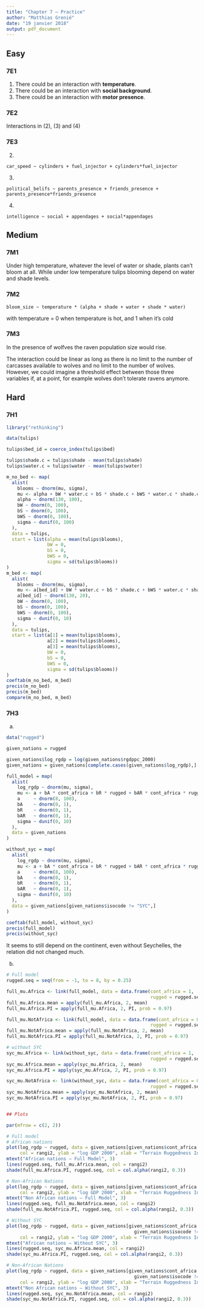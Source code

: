 ```yaml
---
title: "Chapter 7 – Practice"
author: "Matthias Grenié"
date: "19 janvier 2018"
output: pdf_document
---
```


## Easy

### 7E1

 (1) There could be an interaction with **temperature**.
 (2) There could be an interaction with **social background**.
 (3) There could be an interaction with **motor presence**.

### 7E2

 Interactions in (2), (3) and (4)
 
 
### 7E3

(2)
```
car_speed ~ cylinders + fuel_injector + cylinders*fuel_injector
```

(3)
```
political_belifs ~ parents_presence + friends_presence + parents_presence*friends_presence
```

(4)
```
intelligence ~ social + appendages + social*appendages
```


## Medium

### 7M1

Under high temperature, whatever the level of water or shade, plants can't bloom at all. While under low temperature tulips blooming depend on water and shade levels.


### 7M2

```
bloom_size ~ temperature * (alpha + shade + water + shade * water)
```
with temperature = 0 when temperature is hot, and 1 when it's cold


### 7M3

In the presence of wolfves the raven population size would rise.

The interaction could be linear as long as there is no limit to the number of carcasses available to wolves and no limit to the number of wolves.
However, we could imagine a threshold effect between those three variables if, at a point, for example wolves don't tolerate ravens anymore.



## Hard

### 7H1

```r
library("rethinking")

data(tulips)

tulips$bed_id = coerce_index(tulips$bed)

tulips$shade.c = tulips$shade - mean(tulips$shade)
tulips$water.c = tulips$water - mean(tulips$water)

m_no_bed <- map(
  alist(
    blooms ~ dnorm(mu, sigma),
    mu <- alpha + bW * water.c + bS * shade.c + bWS * water.c * shade.c,
    alpha ~ dnorm(130, 100),
    bW ~ dnorm(0, 100),
    bS ~ dnorm(0, 100),
    bWS ~ dnorm(0, 100),
    sigma ~ dunif(0, 100)
  ),
  data = tulips,
  start = list(alpha = mean(tulips$blooms),
               bW = 0,
               bS = 0,
               bWS = 0,
               sigma = sd(tulips$blooms))
)
m_bed <- map(
  alist(
    blooms ~ dnorm(mu, sigma),
    mu <- a[bed_id] + bW * water.c + bS * shade.c + bWS * water.c * shade.c,
    a[bed_id] ~ dnorm(130, 20),
    bW ~ dnorm(0, 100),
    bS ~ dnorm(0, 100),
    bWS ~ dnorm(0, 100),
    sigma ~ dunif(0, 10)
  ),
  data = tulips,
  start = list(a[1] = mean(tulips$blooms),
               a[2] = mean(tulips$blooms),
               a[3] = mean(tulips$blooms),
               bW = 0,
               bS = 0,
               bWS = 0,
               sigma = sd(tulips$blooms))
)
coeftab(m_no_bed, m_bed)
precis(m_no_bed)
precis(m_bed)
compare(m_no_bed, m_bed)
```

### 7H3

(a)

```r
data("rugged")

given_nations = rugged

given_nations$log_rgdp = log(given_nations$rgdppc_2000)
given_nations = given_nations[complete.cases(given_nations$log_rgdp),]

full_model = map(
  alist(
    log_rgdp ~ dnorm(mu, sigma),
    mu <- a + bA * cont_africa + bR * rugged + bAR * cont_africa * rugged,
    a     ~ dnorm(8, 100),
    bA    ~ dnorm(0, 1),
    bR    ~ dnorm(0, 1),
    bAR   ~ dnorm(0, 1),
    sigma ~ dunif(0, 10)
  ),
  data = given_nations
)

without_syc = map(
  alist(
    log_rgdp ~ dnorm(mu, sigma),
    mu <- a + bA * cont_africa + bR * rugged + bAR * cont_africa * rugged,
    a     ~ dnorm(8, 100),
    bA    ~ dnorm(0, 1),
    bR    ~ dnorm(0, 1),
    bAR   ~ dnorm(0, 1),
    sigma ~ dunif(0, 10)
  ),
  data = given_nations[given_nations$isocode != "SYC",]
)

coeftab(full_model, without_syc)
precis(full_model)
precis(without_syc)
```

It seems to still depend on the continent, even without Seychelles, the relation did not changed much.

(b)

```r
# Full model
rugged.seq = seq(from = -1, to = 8, by = 0.25)

full_mu.Africa <- link(full_model, data = data.frame(cont_africa = 1,
                                                     rugged = rugged.seq))
full_mu.Africa.mean = apply(full_mu.Africa, 2, mean)
full_mu.Africa.PI = apply(full_mu.Africa, 2, PI, prob = 0.97)

full_mu.NotAfrica <- link(full_model, data = data.frame(cont_africa = 0,
                                                     rugged = rugged.seq))
full_mu.NotAfrica.mean = apply(full_mu.NotAfrica, 2, mean)
full_mu.NotAfrica.PI = apply(full_mu.NotAfrica, 2, PI, prob = 0.97)

# without SYC
syc_mu.Africa <- link(without_syc, data = data.frame(cont_africa = 1,
                                                     rugged = rugged.seq))
syc_mu.Africa.mean = apply(syc_mu.Africa, 2, mean)
syc_mu.Africa.PI = apply(syc_mu.Africa, 2, PI, prob = 0.97)

syc_mu.NotAfrica <- link(without_syc, data = data.frame(cont_africa = 0,
                                                     rugged = rugged.seq))
syc_mu.NotAfrica.mean = apply(syc_mu.NotAfrica, 2, mean)
syc_mu.NotAfrica.PI = apply(syc_mu.NotAfrica, 2, PI, prob = 0.97)


## Plots

par(mfrow = c(2, 2))

# Full model
# African nations
plot(log_rgdp ~ rugged, data = given_nations[given_nations$cont_africa == 1, ],
     col = rangi2, ylab = "log GDP 2000", xlab = "Terrain Ruggedness Index")
mtext("African nations – Full Model", 3)
lines(rugged.seq, full_mu.Africa.mean, col = rangi2)
shade(full_mu.Africa.PI, rugged.seq, col = col.alpha(rangi2, 0.3))

# Non-African Nations
plot(log_rgdp ~ rugged, data = given_nations[given_nations$cont_africa == 0, ],
     col = rangi2, ylab = "log GDP 2000", xlab = "Terrain Ruggedness Index")
mtext("Non African nations – Full Model", 3)
lines(rugged.seq, full_mu.NotAfrica.mean, col = rangi2)
shade(full_mu.NotAfrica.PI, rugged.seq, col = col.alpha(rangi2, 0.3))

# Without SYC
plot(log_rgdp ~ rugged, data = given_nations[given_nations$cont_africa == 1 &
                                               given_nations$isocode != "SYC", ],
     col = rangi2, ylab = "log GDP 2000", xlab = "Terrain Ruggedness Index")
mtext("African nations – Without SYC", 3)
lines(rugged.seq, syc_mu.Africa.mean, col = rangi2)
shade(syc_mu.Africa.PI, rugged.seq, col = col.alpha(rangi2, 0.3))

# Non-African Nations
plot(log_rgdp ~ rugged, data = given_nations[given_nations$cont_africa == 0 &
                                               given_nations$isocode != "SYC", ],
     col = rangi2, ylab = "log GDP 2000", xlab = "Terrain Ruggedness Index")
mtext("Non African nations – Without SYC", 3)
lines(rugged.seq, syc_mu.NotAfrica.mean, col = rangi2)
shade(syc_mu.NotAfrica.PI, rugged.seq, col = col.alpha(rangi2, 0.3))
```

